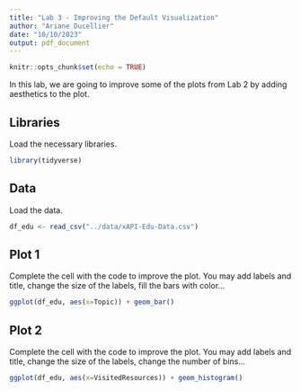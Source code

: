 ```yaml
---
title: "Lab 3 - Improving the Default Visualization"
author: "Ariane Ducellier"
date: "10/10/2023"
output: pdf_document
---
```


```r
knitr::opts_chunk$set(echo = TRUE)
```

In this lab, we are going to improve some of the plots from Lab 2 by adding aesthetics to the plot.

## Libraries

Load the necessary libraries.

```r
library(tidyverse)
```

## Data

Load the data.

```r
df_edu <- read_csv("../data/xAPI-Edu-Data.csv")
```

## Plot 1

Complete the cell with the code to improve the plot. You may add labels and title, change the size of the labels, fill the bars with color...

```r
ggplot(df_edu, aes(x=Topic)) + geom_bar()
```

## Plot 2

Complete the cell with the code to improve the plot. You may add labels and title, change the size of the labels, change the number of bins...

```r
ggplot(df_edu, aes(x=VisitedResources)) + geom_histogram()
```
